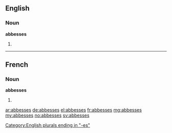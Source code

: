 ==English==

===Noun===
'''abbesses'''

# {{plural of|abbess}}

[[Category:English plurals ending in "-es"]]

----

==French==

===Noun===
'''abbesses''' {{f}}

# {{plural of|abbesse|lang=fr}}

[[ar:abbesses]]
[[de:abbesses]]
[[el:abbesses]]
[[fr:abbesses]]
[[mg:abbesses]]
[[my:abbesses]]
[[no:abbesses]]
[[sv:abbesses]]